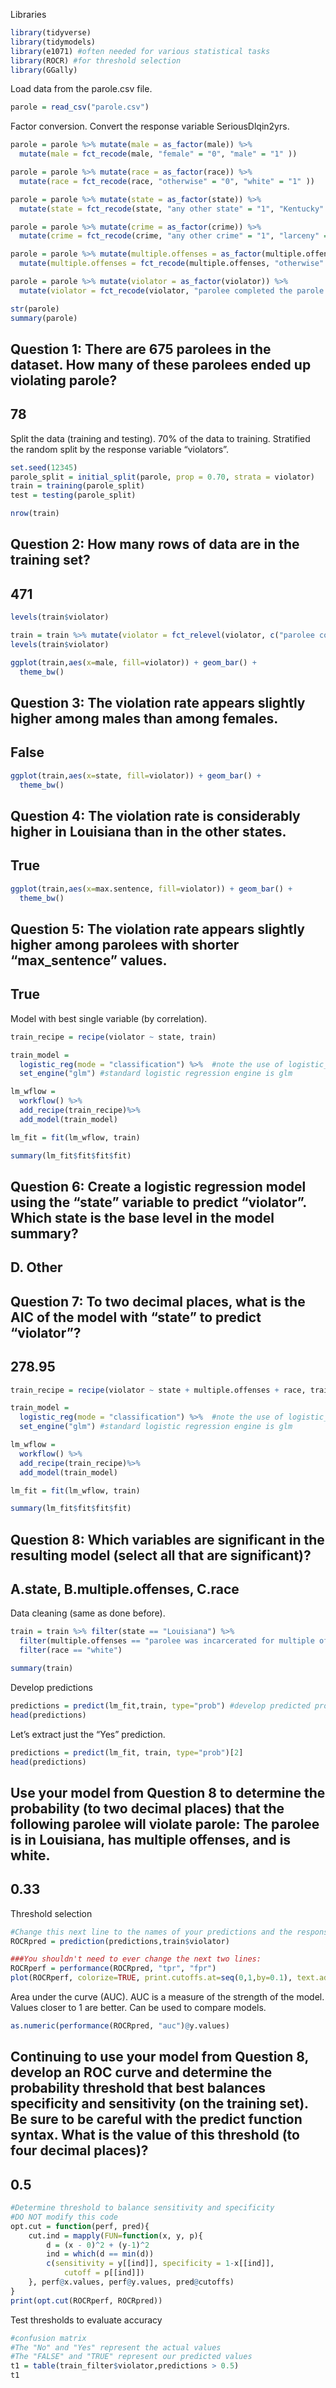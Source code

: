 Libraries  
```{r}
library(tidyverse)
library(tidymodels)
library(e1071) #often needed for various statistical tasks
library(ROCR) #for threshold selection
library(GGally)
```

Load data from the parole.csv file.  
```{r}
parole = read_csv("parole.csv")
```

Factor conversion. Convert the response variable SeriousDlqin2yrs.
```{r}
parole = parole %>% mutate(male = as_factor(male)) %>% 
  mutate(male = fct_recode(male, "female" = "0", "male" = "1" )) 

parole = parole %>% mutate(race = as_factor(race)) %>% 
  mutate(race = fct_recode(race, "otherwise" = "0", "white" = "1" ))

parole = parole %>% mutate(state = as_factor(state)) %>% 
  mutate(state = fct_recode(state, "any other state" = "1", "Kentucky" = "2", "Louisiana" = "3", "Virginia" = "4"))

parole = parole %>% mutate(crime = as_factor(crime)) %>% 
  mutate(crime = fct_recode(crime, "any other crime" = "1", "larceny" = "2", "drug-related crime" = "3", "driving-related crime" = "4"))

parole = parole %>% mutate(multiple.offenses = as_factor(multiple.offenses)) %>% 
  mutate(multiple.offenses = fct_recode(multiple.offenses, "otherwise" = "0", "parolee was incarcerated for multiple offenses" = "1"))

parole = parole %>% mutate(violator = as_factor(violator)) %>% 
  mutate(violator = fct_recode(violator, "parolee completed the parole without violation" = "0", "parolee violated the parole" = "1"))

str(parole)
summary(parole)
```
## Question 1: There are 675 parolees in the dataset. How many of these parolees ended up violating parole?
## 78

Split the data (training and testing). 70% of the data to training. Stratified the random split by the response variable "violators". 
```{r}
set.seed(12345)
parole_split = initial_split(parole, prop = 0.70, strata = violator)
train = training(parole_split)
test = testing(parole_split)
```

```{r}
nrow(train)
```
## Question 2: How many rows of data are in the training set?
## 471

```{r Ordering}
levels(train$violator)
```
```{r}
train = train %>% mutate(violator = fct_relevel(violator, c("parolee completed the parole without violation","parolee violated the parole")))
levels(train$violator)
```

```{r Male v Female}
ggplot(train,aes(x=male, fill=violator)) + geom_bar() + 
  theme_bw()
```
## Question 3: The violation rate appears slightly higher among males than among females.
## False

```{r States}
ggplot(train,aes(x=state, fill=violator)) + geom_bar() + 
  theme_bw()
```
## Question 4: The violation rate is considerably higher in Louisiana than in the other states.
## True

```{r Max Sentence}
ggplot(train,aes(x=max.sentence, fill=violator)) + geom_bar() + 
  theme_bw()
```
## Question 5: The violation rate appears slightly higher among parolees with shorter “max_sentence” values.
## True

Model with best single variable (by correlation).  
```{r}
train_recipe = recipe(violator ~ state, train)

train_model =  
  logistic_reg(mode = "classification") %>%  #note the use of logistic_reg and mode = "classification"
  set_engine("glm") #standard logistic regression engine is glm

lm_wflow = 
  workflow() %>% 
  add_recipe(train_recipe)%>% 
  add_model(train_model)

lm_fit = fit(lm_wflow, train)
```

```{r}
summary(lm_fit$fit$fit$fit)
```
## Question 6: Create a logistic regression model using the “state” variable to predict “violator”. Which state is the base level in the model summary?
## D. Other

## Question 7: To two decimal places, what is the AIC of the model with “state” to predict “violator”?
## 278.95

```{r}
train_recipe = recipe(violator ~ state + multiple.offenses + race, train)

train_model =  
  logistic_reg(mode = "classification") %>%  #note the use of logistic_reg and mode = "classification"
  set_engine("glm") #standard logistic regression engine is glm

lm_wflow = 
  workflow() %>% 
  add_recipe(train_recipe)%>% 
  add_model(train_model)

lm_fit = fit(lm_wflow, train)
```

```{r}
summary(lm_fit$fit$fit$fit)
```
## Question 8: Which variables are significant in the resulting model (select all that are significant)?
## A.state, B.multiple.offenses, C.race

Data cleaning (same as done before).  
```{r}
train = train %>% filter(state == "Louisiana") %>%
  filter(multiple.offenses == "parolee was incarcerated for multiple offenses") %>% 
  filter(race == "white")
```

```{r}
summary(train)
```

Develop predictions  
```{r}
predictions = predict(lm_fit,train, type="prob") #develop predicted probabilities
head(predictions)
```
Let's extract just the "Yes" prediction.  
```{r}
predictions = predict(lm_fit, train, type="prob")[2]
head(predictions)
```
## Use your model from Question 8 to determine the probability (to two decimal places) that the following parolee will violate parole: The parolee is in Louisiana, has multiple offenses, and is white.
## 0.33

Threshold selection  
```{r}
#Change this next line to the names of your predictions and the response variable in the training data frame
ROCRpred = prediction(predictions,train$violator)

###You shouldn't need to ever change the next two lines:
ROCRperf = performance(ROCRpred, "tpr", "fpr")
plot(ROCRperf, colorize=TRUE, print.cutoffs.at=seq(0,1,by=0.1), text.adj=c(-0.2,1.7))
```
Area under the curve (AUC). AUC is a measure of the strength of the model. Values closer to 1 are better. Can be used to compare models.  
```{r}
as.numeric(performance(ROCRpred, "auc")@y.values)
```
## Continuing to use your model from Question 8, develop an ROC curve and determine the probability threshold that best balances specificity and sensitivity (on the training set). Be sure to be careful with the predict function syntax. What is the value of this threshold (to four decimal places)?
## 0.5

```{r}
#Determine threshold to balance sensitivity and specificity
#DO NOT modify this code
opt.cut = function(perf, pred){
    cut.ind = mapply(FUN=function(x, y, p){
        d = (x - 0)^2 + (y-1)^2
        ind = which(d == min(d))
        c(sensitivity = y[[ind]], specificity = 1-x[[ind]], 
            cutoff = p[[ind]])
    }, perf@x.values, perf@y.values, pred@cutoffs)
}
print(opt.cut(ROCRperf, ROCRpred))
```

Test thresholds to evaluate accuracy  
```{r}
#confusion matrix
#The "No" and "Yes" represent the actual values
#The "FALSE" and "TRUE" represent our predicted values
t1 = table(train_filter$violator,predictions > 0.5)
t1
```




